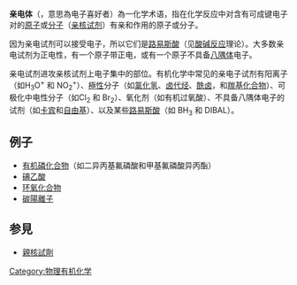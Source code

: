{{Expand|time=2015-07-11T14:57:37+00:00}}
{{Unreferenced|time=2015-07-11T14:57:37+00:00}}
'''亲电体'''（{{lang-en|Electrophile}}，意思為电子喜好者）為一化学术语，指在化学反应中对含有可成键电子对的[[原子|原子]]或[[分子|分子]]（[[亲核试剂|亲核试剂]]）有亲和作用的原子或分子。

因为亲电试剂可以接受电子，所以它们是[[路易斯酸|路易斯酸]]（见[[酸碱反应|酸碱反应]]理论）。大多数亲电试剂为正电性，有一个原子带正电，或有一个原子不具备[[八隅体|八隅体]]电子。

亲电试剂进攻亲核试剂上电子集中的部位。有机化学中常见的亲电子试剂有阳离子（如H<sub>3</sub>O<sup>+</sup> 和 NO<sub>2</sub><sup>+</sup>）、[[極性|極性]]分子（如[[氯化氢|氯化氢]]、[[卤代烃|卤代烃]]、[[酰卤|酰卤]]，和[[羰基化合物|羰基化合物]]）、可极化中电性分子（如Cl<sub>2</sub> 和 Br<sub>2</sub>）、氧化剂（如有机过氧酸）、不具备八隅体电子的试剂（如[[卡宾|卡宾]]和[[自由基|自由基]]）、以及某些[[路易斯酸|路易斯酸]]（如 BH<sub>3</sub> 和 DIBAL）。

== 例子 ==
*[[有機磷化學|有机磷化合物]]（如二异丙基氟磷酸和甲基氟磷酸异丙酯）
*[[碘乙酸|碘乙酸]]
*[[环氧化合物|环氧化合物]]
*[[碳正离子|碳陽離子]]

==参見==
*[[親核試劑|親核試劑]]

{{chem-stub}}

[[Category:物理有机化学|Category:物理有机化学]]